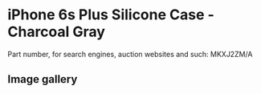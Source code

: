 
# iPhone 6s Plus Silicone Case - Charcoal Gray

Part number, for search engines, auction websites and such: MKXJ2ZM/A

## Image gallery

<div style={{ width: "768px" }}>
  <GalleryComponent
    images={[
      {
        original: "/everysource/MKXJ2.png",
        thumbnail: "/everypreview/MKXJ2.png",
      },
      {
        original: "/everysource/MKXJ2_AV1_GOLD.png",
        thumbnail: "/everypreview/MKXJ2_AV1_GOLD.png",
      },
      {
        original: "/everysource/MKXJ2_AV1_SILVER.png",
        thumbnail: "/everypreview/MKXJ2_AV1_SILVER.png",
      },
      {
        original: "/everysource/MKXJ2_AV1_SPACE_GRAY.png",
        thumbnail: "/everypreview/MKXJ2_AV1_SPACE_GRAY.png",
      }
    ]}
  />
</div>